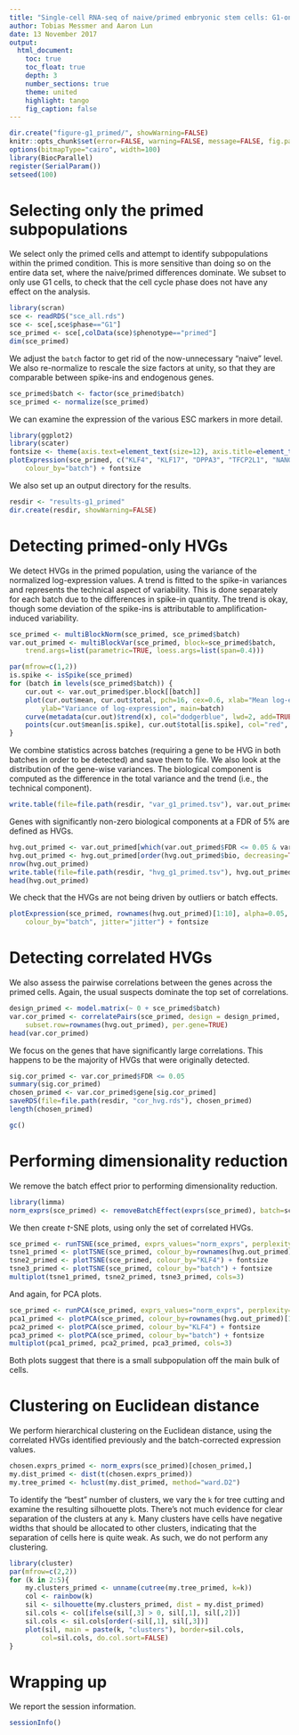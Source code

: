 ```yaml
---
title: "Single-cell RNA-seq of naive/primed embryonic stem cells: G1-only, primed-only analysis"
author: Tobias Messmer and Aaron Lun
date: 13 November 2017
output: 
  html_document:
    toc: true
    toc_float: true
    depth: 3
    number_sections: true
    theme: united 
    highlight: tango 
    fig_caption: false
---
```


```r
dir.create("figure-g1_primed/", showWarning=FALSE)
knitr::opts_chunk$set(error=FALSE, warning=FALSE, message=FALSE, fig.path="figure-g1_primed/")
options(bitmapType="cairo", width=100)
library(BiocParallel)
register(SerialParam())
setseed(100)
```

# Selecting only the primed subpopulations

We select only the primed cells and attempt to identify subpopulations within the primed condition.
This is more sensitive than doing so on the entire data set, where the naive/primed differences dominate.
We subset to only use G1 cells, to check that the cell cycle phase does not have any effect on the analysis.

```r
library(scran)
sce <- readRDS("sce_all.rds")
sce <- sce[,sce$phase=="G1"]
sce_primed <- sce[,colData(sce)$phenotype=="primed"] 
dim(sce_primed)
```

We adjust the `batch` factor to get rid of the now-unnecessary "naive" level. 
We also re-normalize to rescale the size factors at unity, so that they are comparable between spike-ins and endogenous genes.

```r
sce_primed$batch <- factor(sce_primed$batch)
sce_primed <- normalize(sce_primed)
```

We can examine the expression of the various ESC markers in more detail.

```r
library(ggplot2)
library(scater)
fontsize <- theme(axis.text=element_text(size=12), axis.title=element_text(size=16))
plotExpression(sce_primed, c("KLF4", "KLF17", "DPPA3", "TFCP2L1", "NANOG", "ZFP42", "POU5F1"),
    colour_by="batch") + fontsize
```

We also set up an output directory for the results.

```r
resdir <- "results-g1_primed"
dir.create(resdir, showWarning=FALSE)
```

# Detecting primed-only HVGs

We detect HVGs in the primed population, using the variance of the normalized log-expression values.
A trend is fitted to the spike-in variances and represents the technical aspect of variability.
This is done separately for each batch due to the differences in spike-in quantity.
The trend is okay, though some deviation of the spike-ins is attributable to amplification-induced variability.

```r
sce_primed <- multiBlockNorm(sce_primed, sce_primed$batch)
var.out_primed <- multiBlockVar(sce_primed, block=sce_primed$batch,
    trend.args=list(parametric=TRUE, loess.args=list(span=0.4)))

par(mfrow=c(1,2))
is.spike <- isSpike(sce_primed)
for (batch in levels(sce_primed$batch)) {
    cur.out <- var.out_primed$per.block[[batch]]
    plot(cur.out$mean, cur.out$total, pch=16, cex=0.6, xlab="Mean log-expression", 
        ylab="Variance of log-expression", main=batch)
    curve(metadata(cur.out)$trend(x), col="dodgerblue", lwd=2, add=TRUE)
    points(cur.out$mean[is.spike], cur.out$total[is.spike], col="red", pch=16)
}
```

We combine statistics across batches (requiring a gene to be HVG in both batches in order to be detected) and save them to file.
We also look at the distribution of the gene-wise variances.
The biological component is computed as the difference in the total variance and the trend (i.e., the technical component).

```r
write.table(file=file.path(resdir, "var_g1_primed.tsv"), var.out_primed, sep="\t", quote=FALSE, col.names=NA)
```

Genes with significantly non-zero biological components at a FDR of 5% are defined as HVGs.

```r
hvg.out_primed <- var.out_primed[which(var.out_primed$FDR <= 0.05 & var.out_primed$bio >= 0.5),]
hvg.out_primed <- hvg.out_primed[order(hvg.out_primed$bio, decreasing=TRUE),]
nrow(hvg.out_primed)
write.table(file=file.path(resdir, "hvg_g1_primed.tsv"), hvg.out_primed, sep="\t", quote=FALSE, col.names = NA) 
head(hvg.out_primed)
```

We check that the HVGs are not being driven by outliers or batch effects.

```r
plotExpression(sce_primed, rownames(hvg.out_primed)[1:10], alpha=0.05, 
    colour_by="batch", jitter="jitter") + fontsize
```

# Detecting correlated HVGs

We also assess the pairwise correlations between the genes across the primed cells.
Again, the usual suspects dominate the top set of correlations.

```r
design_primed <- model.matrix(~ 0 + sce_primed$batch)
var.cor_primed <- correlatePairs(sce_primed, design = design_primed, 
    subset.row=rownames(hvg.out_primed), per.gene=TRUE)
head(var.cor_primed)
```

We focus on the genes that have significantly large correlations.
This happens to be the majority of HVGs that were originally detected.

```r
sig.cor_primed <- var.cor_primed$FDR <= 0.05
summary(sig.cor_primed)
chosen_primed <- var.cor_primed$gene[sig.cor_primed]
saveRDS(file=file.path(resdir, "cor_hvg.rds"), chosen_primed)
length(chosen_primed)
```

```r
gc()
```

# Performing dimensionality reduction

We remove the batch effect prior to performing dimensionality reduction.

```r
library(limma)
norm_exprs(sce_primed) <- removeBatchEffect(exprs(sce_primed), batch=sce_primed$batch) 
```

We then create _t_-SNE plots, using only the set of correlated HVGs.

```r
sce_primed <- runTSNE(sce_primed, exprs_values="norm_exprs", perplexity=5, feature_set=chosen_primed)
tsne1_primed <- plotTSNE(sce_primed, colour_by=rownames(hvg.out_primed)[1]) + fontsize
tsne2_primed <- plotTSNE(sce_primed, colour_by="KLF4") + fontsize
tsne3_primed <- plotTSNE(sce_primed, colour_by="batch") + fontsize
multiplot(tsne1_primed, tsne2_primed, tsne3_primed, cols=3)
```

And again, for PCA plots.

```r
sce_primed <- runPCA(sce_primed, exprs_values="norm_exprs", perplexity=1, feature_set = chosen_primed)
pca1_primed <- plotPCA(sce_primed, colour_by=rownames(hvg.out_primed)[1]) + fontsize
pca2_primed <- plotPCA(sce_primed, colour_by="KLF4") + fontsize
pca3_primed <- plotPCA(sce_primed, colour_by="batch") + fontsize
multiplot(pca1_primed, pca2_primed, pca3_primed, cols=3)
```

Both plots suggest that there is a small subpopulation off the main bulk of cells.

# Clustering on Euclidean distance

We perform hierarchical clustering on the Euclidean distance, using the correlated HVGs identified previously and the batch-corrected expression values.

```r
chosen.exprs_primed <- norm_exprs(sce_primed)[chosen_primed,]
my.dist_primed <- dist(t(chosen.exprs_primed))
my.tree_primed <- hclust(my.dist_primed, method="ward.D2")
```

To identify the "best" number of clusters, we vary the `k` for tree cutting and examine the resulting silhouette plots.
There's not much evidence for clear separation of the clusters at any `k`.
Many clusters have cells have negative widths that should be allocated to other clusters, indicating that the separation of cells here is quite weak.
As such, we do not perform any clustering.

```r
library(cluster)
par(mfrow=c(2,2))
for (k in 2:5){
    my.clusters_primed <- unname(cutree(my.tree_primed, k=k))
    col <- rainbow(k)
    sil <- silhouette(my.clusters_primed, dist = my.dist_primed)
    sil.cols <- col[ifelse(sil[,3] > 0, sil[,1], sil[,2])]
    sil.cols <- sil.cols[order(-sil[,1], sil[,3])]
    plot(sil, main = paste(k, "clusters"), border=sil.cols, 
        col=sil.cols, do.col.sort=FALSE)
}
```

# Wrapping up

We report the session information.

```r
sessionInfo()
```

